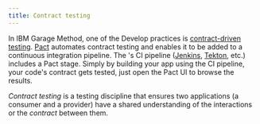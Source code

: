 ```yaml
---
title: Contract testing
---
```



In IBM Garage Method, one of the Develop practices is [contract-driven testing](https://www.ibm.com/garage/method/practices/code/contract-driven-testing). [Pact](https://docs.pact.io/) automates contract testing and enables it to be added to a continuous integration pipeline. The <Globals name="env" />'s CI pipeline ([Jenkins](/tools/continuous-integration), [Tekton](/tools/continuous-integration-tekton), etc.) includes a Pact stage. Simply by building your app using the CI pipeline, your code's contract gets tested, just open the Pact UI to browse the results.

_Contract testing_ is a testing discipline that ensures two applications (a consumer and
a provider) have a shared understanding of the interactions or the _contract_ between them.

